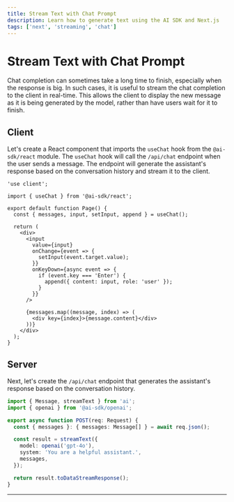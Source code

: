 ```yaml
---
title: Stream Text with Chat Prompt
description: Learn how to generate text using the AI SDK and Next.js
tags: ['next', 'streaming', 'chat']
---
```


# Stream Text with Chat Prompt

Chat completion can sometimes take a long time to finish, especially when the response is big. In such cases, it is useful to stream the chat completion to the client in real-time. This allows the client to display the new message as it is being generated by the model, rather than have users wait for it to finish.

<Browser>
  <ChatGeneration
    stream
    history={[
      { role: 'User', content: 'How is it going?' },
      { role: 'Assistant', content: 'All good, how may I help you?' },
    ]}
    inputMessage={{ role: 'User', content: 'Why is the sky blue?' }}
    outputMessage={{
      role: 'Assistant',
      content: 'The sky is blue because of rayleigh scattering.',
    }}
  />
</Browser>

## Client

Let's create a React component that imports the `useChat` hook from the `@ai-sdk/react` module. The `useChat` hook will call the `/api/chat` endpoint when the user sends a message. The endpoint will generate the assistant's response based on the conversation history and stream it to the client.

```tsx filename='app/page.tsx'
'use client';

import { useChat } from '@ai-sdk/react';

export default function Page() {
  const { messages, input, setInput, append } = useChat();

  return (
    <div>
      <input
        value={input}
        onChange={event => {
          setInput(event.target.value);
        }}
        onKeyDown={async event => {
          if (event.key === 'Enter') {
            append({ content: input, role: 'user' });
          }
        }}
      />

      {messages.map((message, index) => (
        <div key={index}>{message.content}</div>
      ))}
    </div>
  );
}
```

## Server

Next, let's create the `/api/chat` endpoint that generates the assistant's response based on the conversation history.

```typescript filename='app/api/chat/route.ts'
import { Message, streamText } from 'ai';
import { openai } from '@ai-sdk/openai';

export async function POST(req: Request) {
  const { messages }: { messages: Message[] } = await req.json();

  const result = streamText({
    model: openai('gpt-4o'),
    system: 'You are a helpful assistant.',
    messages,
  });

  return result.toDataStreamResponse();
}
```

---

<GithubLink link="https://github.com/vercel/ai/blob/main/examples/next-openai-pages/pages/chat/stream-chat/index.tsx" />
